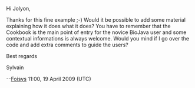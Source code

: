 Hi Jolyon,

Thanks for this fine example ;-) Would it be possible to add some material explaining how it does what it does? You have to remember that the Cookbook is the main point of entry for the novice BioJava user and some contextual informations is always welcome. Would you mind if I go over the code and add extra comments to guide the users?

Best regards

Sylvain

--[[User:Foisys|Foisys]] 11:00, 19 April 2009 (UTC)